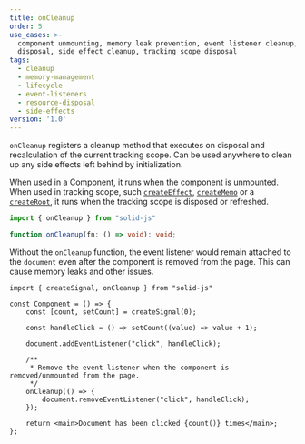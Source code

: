 ```yaml
---
title: onCleanup
order: 5
use_cases: >-
  component unmounting, memory leak prevention, event listener cleanup, resource
  disposal, side effect cleanup, tracking scope disposal
tags:
  - cleanup
  - memory-management
  - lifecycle
  - event-listeners
  - resource-disposal
  - side-effects
version: '1.0'
---
```


`onCleanup` registers a cleanup method that executes on disposal and recalculation of the current tracking scope.
Can be used anywhere to clean up any side effects left behind by initialization.

When used in a Component, it runs when the component is unmounted.
When used in tracking scope, such [`createEffect`](/reference/basic-reactivity/create-effect), [`createMemo`](/reference/basic-reactivity/create-memo) or a [`createRoot`](/reference/reactive-utilities/create-root), it runs when the tracking scope is disposed or refreshed.

```ts
import { onCleanup } from "solid-js"

function onCleanup(fn: () => void): void;
```

Without the `onCleanup` function, the event listener would remain attached to the `document` even after the component is removed from the page.
This can cause memory leaks and other issues.

```tsx
import { createSignal, onCleanup } from "solid-js"

const Component = () => {
	const [count, setCount] = createSignal(0);

	const handleClick = () => setCount((value) => value + 1);

	document.addEventListener("click", handleClick);

	/**
	 * Remove the event listener when the component is removed/unmounted from the page.
	 */
	onCleanup(() => {
		document.removeEventListener("click", handleClick);
	});

	return <main>Document has been clicked {count()} times</main>;
};
```
